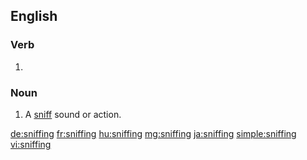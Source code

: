 ==English==
{{wikipedia}}
===Verb===
{{head|en}}

# {{present participle of|sniff|lang=en}}

===Noun===
{{en-noun}}

# A [[sniff]] sound or action.

[[de:sniffing]]
[[fr:sniffing]]
[[hu:sniffing]]
[[mg:sniffing]]
[[ja:sniffing]]
[[simple:sniffing]]
[[vi:sniffing]]